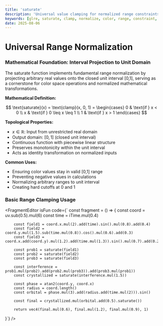 ```yaml
---
title: 'saturate'
description: 'Universal value clamping for normalized range constraints and color space optimization'
keywords: [glre, saturate, clamp, normalize, color, range, constraint, optimization]
date: 2025-08-06
---
```



# Universal Range Normalization

### Mathematical Foundation: Interval Projection to Unit Domain

The saturate function implements fundamental range normalization by projecting arbitrary real values onto the closed unit interval [0,1], serving as a cornerstone for color space operations and normalized mathematical transformations.

**Mathematical Definition:**

$$
\text{saturate}(x) = \text{clamp}(x, 0, 1) = \begin{cases}
0 & \text{if } x < 0 \\
x & \text{if } 0 \leq x \leq 1 \\
1 & \text{if } x > 1
\end{cases}
$$

**Topological Properties:**

- $x \in \mathbb{R}$: Input from unrestricted real domain
- Output domain: $[0, 1]$ (closed unit interval)
- Continuous function with piecewise linear structure
- Preserves monotonicity within the unit interval
- Acts as identity transformation on normalized inputs

**Common Uses:**

- Ensuring color values stay in valid [0,1] range
- Preventing negative values in calculations
- Normalizing arbitrary ranges to unit interval
- Creating hard cutoffs at 0 and 1

### Basic Range Clamping Usage

<FragmentEditor
        isFun
        code={`
const fragment = () => {
        const coord = uv.sub(0.5).mul(6)
        const time = iTime.mul(0.4)

        const field1 = coord.x.mul(2).add(time).sin().mul(0.8).add(0.4)
        const field2 = coord.y.mul(1.5).sub(time.mul(0.8)).cos().mul(0.6).add(0.3)
        const field3 = coord.x.add(coord.y).mul(1.2).add(time.mul(1.3)).sin().mul(0.7).add(0.2)

        const prob1 = saturate(field1)
        const prob2 = saturate(field2)
        const prob3 = saturate(field3)

        const interference = prob1.mul(prob2).add(prob2.mul(prob3)).add(prob3.mul(prob1))
        const crystallized = saturate(interference.mul(1.5))

        const phase = atan2(coord.y, coord.x)
        const radius = coord.length()
        const orbital = phase.mul(3).add(radius.add(time.mul(2))).sin()

        const final = crystallized.mul(orbital.add(0.5).saturate())

        return vec4(final.mul(0.6), final.mul(1.2), final.mul(0.9), 1)

}`}
/>
